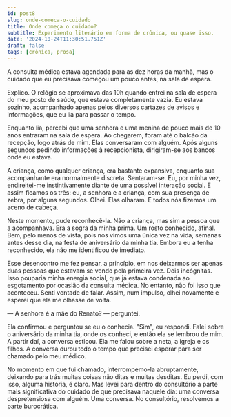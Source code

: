 ```yaml
---
id: post8
slug: onde-comeca-o-cuidado
title: Onde começa o cuidado?
subtitle: Experimento literário em forma de crônica, ou quase isso.
date: '2024-10-24T11:30:51.751Z'
draft: false
tags: [crônica, prosa]
---
```


A consulta médica estava agendada para as dez horas da manhã, 
mas o cuidado que eu precisava começou um pouco antes, na sala de espera.

Explico. O relógio se aproximava das 10h quando entrei na sala 
de espera do meu posto de saúde, que estava completamente vazia. 
Eu estava sozinho, acompanhado apenas pelos diversos cartazes de 
avisos e informações, que eu lia para passar o tempo.

Enquanto lia, percebi que uma senhora e uma menina de pouco mais
de 10 anos entraram na sala de espera. Ao chegarem, foram até o 
balcão da recepção, logo atrás de mim. Elas conversaram com alguém. 
Após alguns segundos pedindo informações à recepcionista, dirigiram-se 
aos bancos onde eu estava.

A criança, como qualquer criança, era bastante expansiva, enquanto 
sua acompanhante era normalmente discreta. Sentaram-se. Eu, por minha 
vez, endireitei-me instintivamente diante de uma possível interação 
social. E assim ficamos os três: eu, a senhora e a criança, com sua 
presença de zebra, por alguns segundos. Olhei. Elas olharam. E todos 
nós fizemos um aceno de cabeça.

Neste momento, pude reconhecê-la. Não a criança, mas sim a pessoa 
que a acompanhava. Era a sogra da minha prima. Um rosto conhecido, 
afinal. Bem, pelo menos de vista, pois nos vimos uma única vez na vida, 
semanas antes desse dia, na festa de aniversário da minha tia. Embora eu a 
tenha reconhecido, ela não me identificou de imediato.

Esse desencontro me fez pensar, a princípio, em nos deixarmos ser 
apenas duas pessoas que estavam se vendo pela primeira vez. Dois incógnitas. 
Isso pouparia minha energia social, que já estava condenada ao esgotamento 
por ocasião da consulta médica. No entanto, não foi isso que aconteceu. 
Senti vontade de falar. Assim, num impulso, olhei novamente e esperei 
que ela me olhasse de volta.

— A senhora é a mãe do Renato? — perguntei.

Ela confirmou e perguntou se eu o conhecia. "Sim", eu respondi. 
Falei sobre o aniversário da minha tia, onde os conheci, e então 
ela se lembrou de mim. A partir daí, a conversa esticou. Ela me 
falou sobre a neta, a igreja e os filhos. A conversa durou todo 
o tempo que precisei esperar para ser chamado pelo meu médico.

No momento em que fui chamado, interrompemo-la abruptamente, 
deixando para trás muitas coisas não ditas e muitas desditas. 
Eu perdi, com isso, alguma história, é claro. Mas levei para 
dentro do consultório a parte mais significativa do cuidado de 
que precisava naquele dia: uma conversa despretensiosa com alguém. 
Uma conversa. No consultório, resolvemos a parte burocrática.